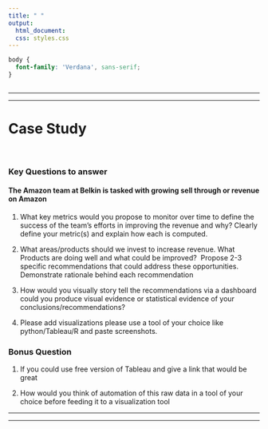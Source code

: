 ```yaml
---
title: " "
output:
  html_document:
  css: styles.css
---
```


```css
body {
  font-family: 'Verdana', sans-serif;
}



```

------------------------------------------------------------------------

------------------------------------------------------------------------

# Case Study

<br> 

### Key Questions to answer

#### The Amazon team at Belkin is tasked with growing sell through or revenue on Amazon
1. What key metrics would you propose to monitor over time to define the success of the team’s efforts in improving the revenue and why? Clearly define your metric(s) and explain how each is computed.

2. What areas/products should we invest to increase revenue. What Products are doing well and what could be improved? ​ ​Propose 2-3 specific recommendations that could address these opportunities. Demonstrate rationale behind each recommendation

3. How would you visually story tell the recommendations via a dashboard could you produce visual evidence or statistical evidence of your conclusions/recommendations?

4. Please add visualizations please use a tool of your choice like python/Tableau/R and paste screenshots.



### Bonus Question

1. If you could use free version of Tableau and give a link that would be great

2. How would you think of automation of this raw data in a tool of your choice before feeding it to a visualization tool

------------------------------------------------------------------------

------------------------------------------------------------------------

